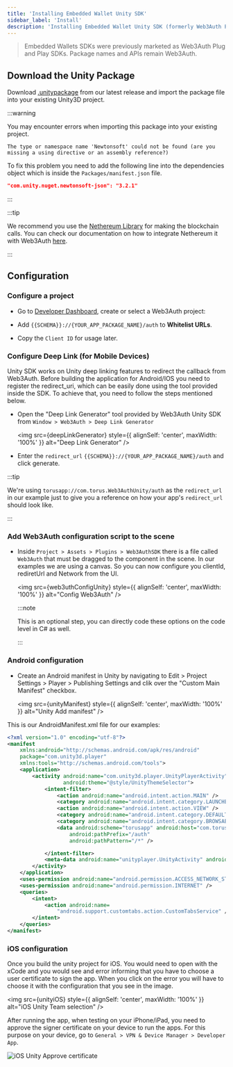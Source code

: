 ```yaml
---
title: 'Installing Embedded Wallet Unity SDK'
sidebar_label: 'Install'
description: 'Installing Embedded Wallet Unity SDK (formerly Web3Auth PnP)'
---
```



> Embedded Wallets SDKs were previously marketed as Web3Auth Plug and Play SDKs. Package names and APIs remain Web3Auth.

## Download the Unity Package

Download [.unitypackage](https://github.com/Web3Auth/web3auth-unity-sdk/releases/tag/3.0.0) from our latest release and import the package file into your existing Unity3D project.

:::warning

You may encounter errors when importing this package into your existing project.

`The type or namespace name 'Newtonsoft' could not be found (are you missing a using directive or an assembly reference?)`

To fix this problem you need to add the following line into the dependencies object which is inside the `Packages/manifest.json` file.

```json title="/Packages/manifest.json"
"com.unity.nuget.newtonsoft-json": "3.2.1"
```

:::

:::tip

We recommend you use the [Nethereum Library](https://docs.nethereum.com/en/latest/unity3d-introduction/) for making the blockchain calls. You can check our documentation on how to integrate Nethereum it with Web3Auth [here](/connect-blockchain/evm/ethereum/unity).

:::

## Configuration

### Configure a project

- Go to [Developer Dashboard](https://dashboard.web3auth.io/), create or select a Web3Auth project:

- Add `{{SCHEMA}}://{YOUR_APP_PACKAGE_NAME}/auth` to **Whitelist URLs**.

- Copy the `Client ID` for usage later.

### Configure Deep Link (for Mobile Devices)

Unity SDK works on Unity deep linking features to redirect the callback from Web3Auth. Before building the application for Android/IOS you need to register the redirect_uri, which can be easily done using the tool provided inside the SDK. To achieve that, you need to follow the steps mentioned below.

- Open the "Deep Link Generator" tool provided by Web3Auth Unity SDK from `Window > Web3Auth > Deep Link Generator`

  <img
    src={deepLinkGenerator}
    style={{ alignSelf: 'center', maxWidth: '100%' }}
    alt="Deep Link Generator"
  />

- Enter the `redirect_url` `{{SCHEMA}}://{YOUR_APP_PACKAGE_NAME}/auth` and click generate.

:::tip

We're using `torusapp://com.torus.Web3AuthUnity/auth` as the `redirect_url` in our example just to give you a reference on how your app's `redirect_url` should look like.

:::

### Add Web3Auth configuration script to the scene

- Inside `Project > Assets > Plugins > Web3AuthSDK` there is a file called `Web3Auth` that must be dragged to the component in the scene. In our examples we are using a canvas. So you can now configure you clientId, rediretUrl and Network from the UI.

  <img
    src={web3uthConfigUnity}
    style={{ alignSelf: 'center', maxWidth: '100%' }}
    alt="Config Web3Auth"
  />

  :::note

  This is an optional step, you can directly code these options on the code level in C# as well.

  :::

### Android configuration

- Create an Android manifest in Unity by navigating to Edit > Project Settings > Player > Publishing Settings and clik over the "Custom Main Manifest" checkbox.

  <img
    src={unityManifest}
    style={{ alignSelf: 'center', maxWidth: '100%' }}
    alt="Unity Add manifest"
  />

This is our AndroidManifest.xml file for our examples:

```xml
<?xml version="1.0" encoding="utf-8"?>
<manifest
    xmlns:android="http://schemas.android.com/apk/res/android"
    package="com.unity3d.player"
    xmlns:tools="http://schemas.android.com/tools">
    <application>
        <activity android:name="com.unity3d.player.UnityPlayerActivity"
                  android:theme="@style/UnityThemeSelector">
            <intent-filter>
                <action android:name="android.intent.action.MAIN" />
                <category android:name="android.intent.category.LAUNCHER" />
                <action android:name="android.intent.action.VIEW" />
                <category android:name="android.intent.category.DEFAULT" />
                <category android:name="android.intent.category.BROWSABLE" />
                <data android:scheme="torusapp" android:host="com.torus.Web3AuthUnity"
                    android:pathPrefix="/auth"
                    android:pathPattern="/*" />

            </intent-filter>
            <meta-data android:name="unityplayer.UnityActivity" android:value="true" />
        </activity>
    </application>
    <uses-permission android:name="android.permission.ACCESS_NETWORK_STATE" />
    <uses-permission android:name="android.permission.INTERNET" />
    <queries>
        <intent>
            <action android:name=
                "android.support.customtabs.action.CustomTabsService" />
        </intent>
    </queries>
</manifest>
```

### iOS configuration

Once you build the unity project for iOS. You would need to open with the xCode and you would see and error informing that you have to choose a user certificate to sign the app. When you click on the error you will have to choose it with the configuration that you see in the image.

<img
  src={unityiOS}
  style={{ alignSelf: 'center', maxWidth: '100%' }}
  alt="iOS Unity Team selection"
/>

After running the app, when testing on your iPhone/iPad, you need to approve the signer certificate on your device to run the apps. For this purpose on your device, go to `General > VPN & Device Manager > Developer App`.

<div style={{ display: 'flex', justifyContent: 'center', alignItems: 'center' }}>
  <img
    src={unityiOSapprove}
    style={{ alignSelf: 'center', maxWidth: '40%' }}
    alt="iOS Unity Approve certificate"
  />
</div>
